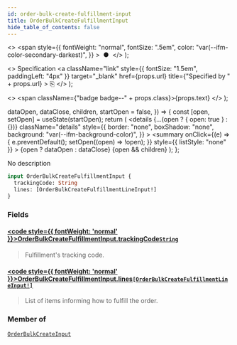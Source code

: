 ```yaml
---
id: order-bulk-create-fulfillment-input
title: OrderBulkCreateFulfillmentInput
hide_table_of_contents: false
---
```


  <>
    <span
      style={{
        fontWeight: "normal",
        fontSize: ".5em",
        color: "var(--ifm-color-secondary-darkest)",
      }}
    >
      &nbsp;●&nbsp;
    </span>
  </>
);

  <>
    Specification
    <a
      className="link"
      style={{ fontSize: "1.5em", paddingLeft: "4px" }}
      target="\_blank"
      href={props.url}
      title={"Specified by " + props.url}
    >
      ⎘
    </a>
  </>
);

  <>
    <span className={"badge badge--" + props.class}>{props.text}</span>
  </>
);


  dataOpen,
  dataClose,
  children,
  startOpen = false,
}) => {
  const [open, setOpen] = useState(startOpen);
  return (
    <details
      {...(open ? { open: true } : {})}
      className="details"
      style={{
        border: "none",
        boxShadow: "none",
        background: "var(--ifm-background-color)",
      }}
    >
      <summary
        onClick={(e) => {
          e.preventDefault();
          setOpen((open) => !open);
        }}
        style={{ listStyle: "none" }}
      >
        {open ? dataOpen : dataClose}
      </summary>
      {open && children}
    </details>
  );
};

No description

```graphql
input OrderBulkCreateFulfillmentInput {
  trackingCode: String
  lines: [OrderBulkCreateFulfillmentLineInput!]
}
```

### Fields

#### [<code style={{ fontWeight: 'normal' }}>OrderBulkCreateFulfillmentInput.<b>trackingCode</b></code>](#)<Bullet />[`String`](../../../api-reference/miscellaneous/scalars/string) <Badge class="secondary" text="scalar"/>

> Fulfillment's tracking code.

#### [<code style={{ fontWeight: 'normal' }}>OrderBulkCreateFulfillmentInput.<b>lines</b></code>](#)<Bullet />[`[OrderBulkCreateFulfillmentLineInput!]`](../../../api-reference/orders/inputs/order-bulk-create-fulfillment-line-input) <Badge class="secondary" text="list"/> <Badge class="secondary" text="input"/>

> List of items informing how to fulfill the order.

### Member of

[`OrderBulkCreateInput`](../../../api-reference/orders/inputs/order-bulk-create-input) <Badge class="secondary" text="input"/>
